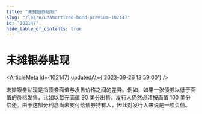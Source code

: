 ```yaml
---
title: "未摊银券贴现"
slug: "/learn/unamortized-bond-premium-102147"
id: "102147"
hide_table_of_contents: true
---
```



# 未摊银券贴现

<ArticleMeta id={102147} updatedAt={'2023-09-26 13:59:00'} />
<div className='border-solid border-b border-t-0 my-4 border-[var(--ifm-color-gray-300)]' />

未摊银券贴现是指债券面值与发售价格之间的差异。例如，如果一张债券以低于面值的价格发售，比如以每元面值 90 美分出售，发行人仍然必须按面值 100 美分偿还。由于这部分利息尚未支付给债券持有人，因此对发行人来说是一项负债。
